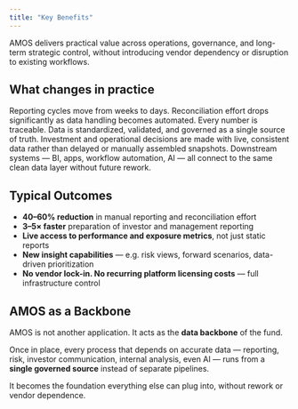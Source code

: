 ```yaml
---
title: "Key Benefits"
---
```


AMOS delivers practical value across operations, governance, and long-term strategic control, without introducing vendor dependency or disruption to existing workflows.

## What changes in practice

<CardGroup cols={2}>
  <Card title="Faster Operations" icon="clock">
    Reporting cycles move from weeks to days. Reconciliation effort drops significantly as data handling becomes automated.
  </Card>
  <Card title="Higher Data Confidence" icon="check-circle">
    Every number is traceable. Data is standardized, validated, and governed as a single source of truth.
  </Card>
  <Card title="Faster & Better Decisions" icon="bullseye-arrow">
    Investment and operational decisions are made with live, consistent data rather than delayed or manually assembled snapshots.
  </Card>
  <Card title="Built for Expansion" icon="up-right-and-down-left-from-center">
    Downstream systems — BI, apps, workflow automation, AI — all connect to the same clean data layer without future rework.
  </Card>
</CardGroup>

## Typical Outcomes

- **40–60% reduction** in manual reporting and reconciliation effort  
- **3–5× faster** preparation of investor and management reporting  
- **Live access to performance and exposure metrics**, not just static reports  
- **New insight capabilities** — e.g. risk views, forward scenarios, data-driven prioritization  
- **No vendor lock-in. No recurring platform licensing costs** — full infrastructure control

## AMOS as a Backbone

AMOS is not another application. It acts as the **data backbone** of the fund.

Once in place, every process that depends on accurate data — reporting, risk, investor communication, internal analysis, even AI — runs from a **single governed source** instead of separate pipelines.

It becomes the foundation everything else can plug into, without rework or vendor dependence.